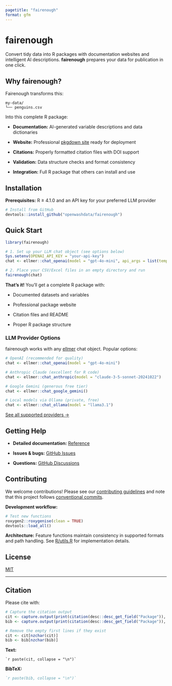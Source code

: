 ```yaml
---
pagetitle: "fairenough"
format: gfm
---
```


# fairenough

<!-- Badges will go here: CI status, CRAN status, coverage, etc. -->
<!-- ![R-CMD-check](badge-placeholder) [![CRAN status](badge-placeholder)](link) [![Codecov](badge-placeholder)](link) -->

Convert tidy data into R packages with documentation websites and intelligent AI descriptions. **fairenough** prepares your data for publication in one click.

## Why fairenough?

Fairenough transforms this:
```
my-data/
└── penguins.csv
```

Into this complete R package:

- **Documentation:** AI-generated variable descriptions and data dictionaries

- **Website:** Professional [pkgdown site](https://openwashdata.github.io/palmerpenguins/) ready for deployment  

- **Citations:** Properly formatted citation files with DOI support

- **Validation:** Data structure checks and format consistency

- **Integration:** Full R package that others can install and use

<!-- Demo GIF placeholder: Show the transformation from CSV files to complete package -->
<!-- ![fairenough demo](demo.gif) -->

## Installation

**Prerequisites:** R ≥ 4.1.0 and an API key for your preferred LLM provider

```r
# Install from GitHub
devtools::install_github("openwashdata/fairenough")
```

## Quick Start

```r
library(fairenough)

# 1. Set up your LLM chat object (see options below)
Sys.setenv(OPENAI_API_KEY = "your-api-key")
chat <- ellmer::chat_openai(model = "gpt-4o-mini", api_args = list(temperature = 0.3))

# 2. Place your CSV/Excel files in an empty directory and run
fairenough(chat)
```

**That's it!** You'll get a complete R package with:

- Documented datasets and variables

- Professional package website

- Citation files and README

- Proper R package structure

### LLM Provider Options

fairenough works with any [ellmer](https://ellmer.tidyverse.org/) chat object. Popular options:

```r
# OpenAI (recommended for quality)
chat <- ellmer::chat_openai(model = "gpt-4o-mini")

# Anthropic Claude (excellent for R code)
chat <- ellmer::chat_anthropic(model = "claude-3-5-sonnet-20241022")

# Google Gemini (generous free tier)
chat <- ellmer::chat_google_gemini()

# Local models via Ollama (private, free)
chat <- ellmer::chat_ollama(model = "llama3.1")
```

[See all supported providers →](https://ellmer.tidyverse.org/reference/index.html)

## Getting Help

- **Detailed documentation:**  [Reference](https://openwashdata.github.io/fairenough/reference/index.html)

- **Issues & bugs:** [GitHub Issues](https://github.com/openwashdata/fairenough/issues)

- **Questions:** [GitHub Discussions](https://github.com/openwashdata/fairenough/discussions)  

## Contributing

We welcome contributions! Please see our [contributing guidelines](CONTRIBUTING.md) and note that this project follows [conventional commits](https://www.conventionalcommits.org/).

**Development workflow:**
```r
# Test new functions
roxygen2::roxygenise(clean = TRUE)
devtools::load_all()
```

**Architecture:** Feature functions maintain consistency in supported formats and path handling. See [R/utils.R](https://github.com/openwashdata/fairenough/blob/main/R/utils.R) for implementation details.

## License

[MIT](LICENSE.md)

---

## Citation
Please cite with:
```r
# Capture the citation output
cit <- capture.output(print(citation(desc::desc_get_field("Package")), style = "text"))
bib <- capture.output(print(citation(desc::desc_get_field("Package")), style = "bibtex"))

# Remove the empty first lines if they exist
cit <- cit[nzchar(cit)]
bib <- bib[nzchar(bib)]
```

**Text:**
```
`r paste(cit, collapse = "\n")`
```

**BibTeX:**
```bibtex
`r paste(bib, collapse = "\n")`
```
